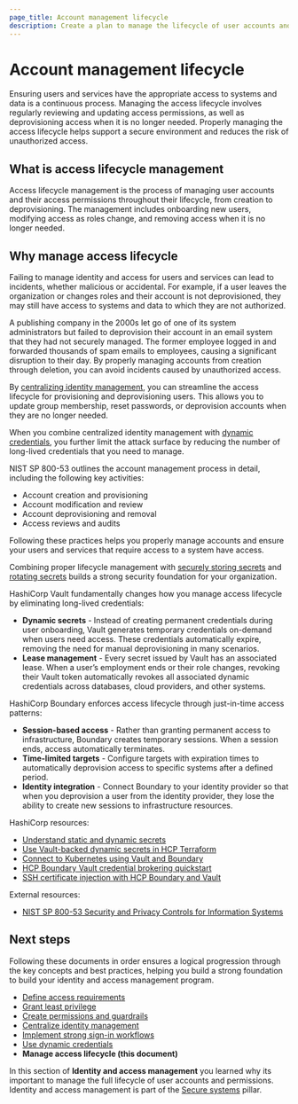 ```yaml
---
page_title: Account management lifecycle
description: Create a plan to manage the lifecycle of user accounts and their access permissions.
---
```


# Account management lifecycle

Ensuring users and services have the appropriate access to systems and data is a
continuous process. Managing the access lifecycle involves regularly reviewing
and updating access permissions, as well as deprovisioning access when it is no
longer needed. Properly managing the access lifecycle helps support a secure
environment and reduces the risk of unauthorized access.

## What is access lifecycle management

Access lifecycle management is the process of managing user accounts and their
access permissions throughout their lifecycle, from creation to deprovisioning.
The management includes onboarding new users, modifying access as roles change,
and removing access when it is no longer needed.

## Why manage access lifecycle

Failing to manage identity and access for users and services can lead to
incidents, whether malicious or accidental. For example, if a user leaves the
organization or changes roles and their account is not deprovisioned, they may
still have access to systems and data to which they are not authorized.

A publishing company in the 2000s let go of one of its system administrators but
failed to deprovision their account in an email system that they had not
securely managed. The former employee logged in and forwarded thousands of spam
emails to employees, causing a significant disruption to their day. By properly
managing accounts from creation through deletion, you can avoid incidents caused
by unauthorized access.

By [centralizing identity
management](/well-architected-framework/secure-systems/identity-access-management/centralize-identity-management),
you can streamline the access lifecycle for provisioning and deprovisioning
users. This allows you to update group membership, reset passwords, or
deprovision accounts when they are no longer needed.

When you combine centralized identity management with [dynamic
credentials](/well-architected-framework/secure-systems/identity-access-management/use-dynamic-credentials),
you further limit the attack surface by reducing the number of long-lived
credentials that you need to manage.

NIST SP 800-53 outlines the account management process in detail, including
the following key activities:

- Account creation and provisioning
- Account modification and review
- Account deprovisioning and removal
- Access reviews and audits

Following these practices helps you properly manage accounts and ensure
your users and services that require access to a system have access.

Combining proper lifecycle management with [securely storing
secrets](/well-architected-framework/secure-systems/secrets/store-static-secrets)
and [rotating
secrets](/well-architected-framework/secure-systems/secrets/rotate-secrets)
builds a strong security foundation for your organization.

HashiCorp Vault fundamentally changes how you manage access lifecycle by
eliminating long-lived credentials:

- **Dynamic secrets** - Instead of creating permanent credentials during user
  onboarding, Vault generates temporary credentials on-demand when users need
  access. These credentials automatically expire, removing the need for manual
  deprovisioning in many scenarios.
- **Lease management** - Every secret issued by Vault has an associated lease.
  When a user’s employment ends or their role changes, revoking their Vault
  token automatically revokes all associated dynamic credentials across
  databases, cloud providers, and other systems.

HashiCorp Boundary enforces access lifecycle through just-in-time access
patterns:

- **Session-based access** - Rather than granting permanent access to
  infrastructure, Boundary creates temporary sessions. When a session ends,
  access automatically terminates.
- **Time-limited targets** - Configure targets with expiration times to
  automatically deprovision access to specific systems after a defined period.
- **Identity integration** - Connect Boundary to your identity provider so that
  when you deprovision a user from the identity provider, they lose the ability to
  create new sessions to infrastructure resources.

HashiCorp resources:

- [Understand static and dynamic secrets](/vault/tutorials/get-started/understand-static-dynamic-secrets)
- [Use Vault-backed dynamic secrets in HCP Terraform](/terraform/cloud-docs/workspaces/dynamic-provider-credentials/vault-backed)
- [Connect to Kubernetes using Vault and Boundary](/boundary/tutorials/kubernetes-connect/kubernetes-getting-started-intro)
- [HCP Boundary Vault credential brokering quickstart](/boundary/tutorials/credential-management/hcp-vault-cred-brokering-quickstart)
- [SSH certificate injection with HCP Boundary and Vault](/boundary/tutorials/credential-management/hcp-certificate-injection)

External resources:

- [NIST SP 800-53 Security and Privacy Controls for Information Systems](https://csrc.nist.gov/pubs/sp/800/53/r5/upd1/final)

## Next steps

Following these documents in order ensures a logical progression through the key
concepts and best practices, helping you build a strong foundation to build your
identity and access management program.

- [Define access requirements](/well-architected-framework/secure-systems/identity-access-management/define-access-requirements)
- [Grant least privilege](/well-architected-framework/secure-systems/identity-access-management/grant-least-privilege)
- [Create permissions and guardrails](/well-architected-framework/secure-systems/identity-access-management/create-permissions-guardrails)
- [Centralize identity management](/well-architected-framework/secure-systems/identity-access-management/centralize-identity-management)
- [Implement strong sign-in workflows](/well-architected-framework/secure-systems/identity-access-management/implement-strong-sign-in-workflows)
- [Use dynamic credentials](/well-architected-framework/secure-systems/identity-access-management/use-dynamic-credentials)
- **Manage access lifecycle (this document)**

In this section of **Identity and access management** you learned why its
important to manage the full lifecycle of user accounts and permissions.
Identity and access management is part of the [Secure
systems](/well-architected-framework/secure-systems) pillar.
